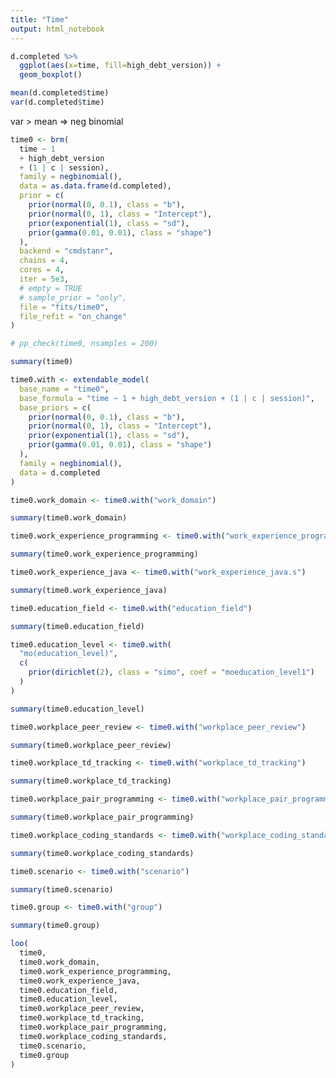 ```yaml
---
title: "Time"
output: html_notebook
---
```


```r
d.completed %>%
  ggplot(aes(x=time, fill=high_debt_version)) + 
  geom_boxplot()

mean(d.completed$time)
var(d.completed$time)
```


var > mean => neg binomial

```r
time0 <- brm(
  time ~ 1 
  + high_debt_version
  + (1 | c | session),
  family = negbinomial(),
  data = as.data.frame(d.completed),
  prior = c(
    prior(normal(0, 0.1), class = "b"),
    prior(normal(0, 1), class = "Intercept"),
    prior(exponential(1), class = "sd"),
    prior(gamma(0.01, 0.01), class = "shape")
  ),
  backend = "cmdstanr",
  chains = 4,
  cores = 4,
  iter = 5e3,
  # empty = TRUE
  # sample_prior = "only",
  file = "fits/time0",
  file_refit = "on_change"
)

# pp_check(time0, nsamples = 200)

summary(time0)
```


```r
time0.with <- extendable_model(
  base_name = "time0",
  base_formula = "time ~ 1 + high_debt_version + (1 | c | session)",
  base_priors = c(
    prior(normal(0, 0.1), class = "b"),
    prior(normal(0, 1), class = "Intercept"),
    prior(exponential(1), class = "sd"),
    prior(gamma(0.01, 0.01), class = "shape")
  ),
  family = negbinomial(),
  data = d.completed
)
```



```r
time0.work_domain <- time0.with("work_domain")

summary(time0.work_domain)
```

```r
time0.work_experience_programming <- time0.with("work_experience_programming.s")

summary(time0.work_experience_programming)
```


```r
time0.work_experience_java <- time0.with("work_experience_java.s")

summary(time0.work_experience_java)
```

```r
time0.education_field <- time0.with("education_field")

summary(time0.education_field)
```

```r
time0.education_level <- time0.with(
  "mo(education_level)", 
  c(
    prior(dirichlet(2), class = "simo", coef = "moeducation_level1")
  )
)

summary(time0.education_level)
```
```r
time0.workplace_peer_review <- time0.with("workplace_peer_review")

summary(time0.workplace_peer_review)
```

```r
time0.workplace_td_tracking <- time0.with("workplace_td_tracking")

summary(time0.workplace_td_tracking)
```

```r
time0.workplace_pair_programming <- time0.with("workplace_pair_programming")

summary(time0.workplace_pair_programming)
```

```r
time0.workplace_coding_standards <- time0.with("workplace_coding_standards")

summary(time0.workplace_coding_standards)
```

```r
time0.scenario <- time0.with("scenario")

summary(time0.scenario)
```

```r
time0.group <- time0.with("group")

summary(time0.group)
```

```r

loo(
  time0,
  time0.work_domain,
  time0.work_experience_programming,
  time0.work_experience_java,
  time0.education_field,
  time0.education_level,
  time0.workplace_peer_review,
  time0.workplace_td_tracking,
  time0.workplace_pair_programming,
  time0.workplace_coding_standards,
  time0.scenario,
  time0.group
)
```
